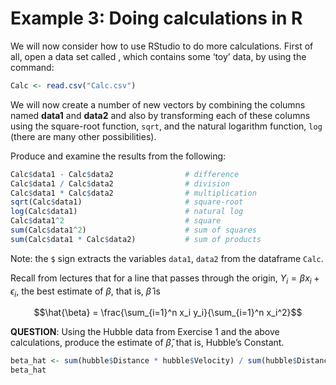# Example 3: Doing calculations in R

We will now consider how to use RStudio to do more calculations. First of all, open a data set called \textbf{Calc.csv}, which contains some 'toy' data, by using the command:
```r
Calc <- read.csv("Calc.csv")
```

We will now create a number of new vectors by combining the columns named **data1** and **data2** and also by transforming each of these columns using the square-root function, `sqrt`, and the natural logarithm function, `log` (there are many other possibilities).


Produce and examine the results from the following:

```r
Calc$data1 - Calc$data2                # difference 
Calc$data1 / Calc$data2                # division
Calc$data1 * Calc$data2                # multiplication
sqrt(Calc$data1)                       # square-root
log(Calc$data1)                        # natural log
Calc$data1^2                           # square
sum(Calc$data1^2)                      # sum of squares
sum(Calc$data1 * Calc$data2)           # sum of products
```

Note: the `$` sign extracts the variables `data1`, `data2` from the dataframe `Calc`.

Recall from lectures that for a line that passes through the origin, $Y_i = \beta x_i + \epsilon_i$, the best estimate of $\beta$, that is, $\hat{\beta}$ is

$$\hat{\beta} = \frac{\sum_{i=1}^n x_i y_i}{\sum_{i=1}^n x_i^2}$$

**QUESTION**: Using the Hubble data from Exercise 1 and the above calculations, produce the estimate of $\hat{\beta}$, that is, Hubble's Constant.

```r
beta_hat <- sum(hubble$Distance * hubble$Velocity) / sum(hubble$Distance * hubble$Distance)
beta_hat
```

